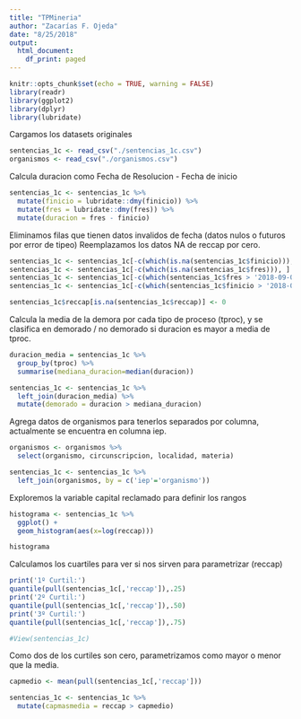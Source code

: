 ```yaml
---
title: "TPMineria"
author: "Zacarías F. Ojeda"
date: "8/25/2018"
output:
  html_document:
    df_print: paged
---
```


```r
knitr::opts_chunk$set(echo = TRUE, warning = FALSE)
library(readr)
library(ggplot2)
library(dplyr)
library(lubridate)
```

Cargamos los datasets originales 

```r
sentencias_1c <- read_csv("./sentencias_1c.csv")
organismos <- read_csv("./organismos.csv")
```
Calcula duracion como Fecha de Resolucion - Fecha de inicio

```r
sentencias_1c <- sentencias_1c %>% 
  mutate(finicio = lubridate::dmy(finicio)) %>% 
  mutate(fres = lubridate::dmy(fres)) %>% 
  mutate(duracion = fres - finicio)

```
Eliminamos filas que tienen datos invalidos de fecha (datos nulos o futuros por error de tipeo)
Reemplazamos los datos NA de reccap por cero.

```r
sentencias_1c <- sentencias_1c[-c(which(is.na(sentencias_1c$finicio))), ]
sentencias_1c <- sentencias_1c[-c(which(is.na(sentencias_1c$fres))), ]
sentencias_1c <- sentencias_1c[-c(which(sentencias_1c$fres > '2018-09-01')), ]
sentencias_1c <- sentencias_1c[-c(which(sentencias_1c$finicio > '2018-09-01')), ]

sentencias_1c$reccap[is.na(sentencias_1c$reccap)] <- 0

```
Calcula la media de la demora por cada tipo de proceso (tproc), y
se clasifica en demorado / no demorado si duracion es mayor a media de tproc.

```r
duracion_media = sentencias_1c %>% 
  group_by(tproc) %>% 
  summarise(mediana_duracion=median(duracion))

sentencias_1c <- sentencias_1c %>% 
  left_join(duracion_media) %>% 
  mutate(demorado = duracion > mediana_duracion)

```
Agrega datos de organismos para tenerlos separados por columna, actualmente se encuentra en columna iep.

```r
organismos <- organismos %>% 
  select(organismo, circunscripcion, localidad, materia)

sentencias_1c <- sentencias_1c %>% 
  left_join(organismos, by = c('iep'='organismo'))

```


Exploremos la variable capital reclamado para definir los rangos

```r
histograma <- sentencias_1c %>% 
  ggplot() +
  geom_histogram(aes(x=log(reccap)))

histograma
```

Calculamos los cuartiles para ver si nos sirven para parametrizar (reccap)

```r
print('1º Curtil:')
quantile(pull(sentencias_1c[,'reccap']),.25)
print('2º Curtil:')
quantile(pull(sentencias_1c[,'reccap']),.50)
print('3º Curtil:')
quantile(pull(sentencias_1c[,'reccap']),.75)

#View(sentencias_1c)
```
Como dos de los curtiles son cero, parametrizamos como mayor o menor que la media.

```r
capmedio <- mean(pull(sentencias_1c[,'reccap']))

sentencias_1c <- sentencias_1c %>% 
  mutate(capmasmedia = reccap > capmedio)

```




